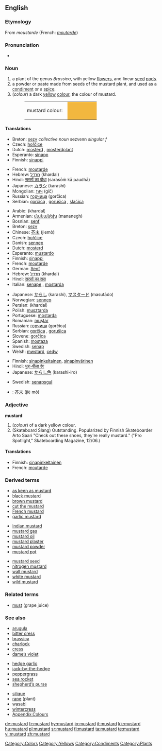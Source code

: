 {{wikipedia|dab=mustard}}
==English==

===Etymology===
From {{OF.}} ''moustarde'' (French: ''[[moutarde]]'')

===Pronunciation===
*{{audio|en-us-mustard.ogg|Audio (US)}}

===Noun===
{{en-noun}}

# <!--NPlant-->a plant of the genus ''Brassica'', with yellow [[flower]]s, and linear [[seed]] [[pod]]s.
# <!--NCondiment-->a powder or paste made from seeds of the mustard plant, and used as a [[condiment]] or a [[spice]].
# <!--NColour-->(''colour'') a dark [[yellow]] [[color|colour]], the colour of mustard.
#:<table><tr><td>mustard colour: &nbsp;</td><td bgcolor="#F2B73F" width="80">&nbsp; </td></tr></table>

====Translations====
{{trans-top|plant}}
*Breton: [[sezv]] ''collective noun'' sezvenn ''singular f''
*Czech: [[hořčice]] {{f}}
*Dutch: [[mosterd]] {{m}}, [[mosterdplant]] {{m}}
*Esperanto: [[sinapo]]
*Finnish: [[sinappi]]
{{trans-mid}}
*French: [[moutarde]] {{f}}
*Hebrew: [[חרדל]] (khardal) {{m}}
*Hindi: [[सरसों का पौधा]] (sarasōṁ kā paudhā) {{f}}
*Japanese: [[カラシ]] (karashi)
*Mongolian: [[гич]] (gič)
*Russian: [[горчица]] (gorčíca) {{f}}
*Serbian: [[gorčica]] {{f}}, [[gorušica]] {{f}}, [[slačica]] {{f}}
{{trans-bottom}}

{{trans-top|condiment}}
*Arabic: {{ARchar|[[خردل]]}} (khardal) {{m}}
*Armenian: [[մանանեխ]] (mananegh)
*Bosnian: [[senf#Bosnian|senf]] {{m}}
*Breton: [[sezv]] {{m}}
*Chinese: [[芥末]] (jiemò)
*Czech: [[hořčice]] {{f}}
*Danish: [[sennep]] {{g|Danish}}
*Dutch: [[mosterd]] {{m}}
*Esperanto: [[mustardo]]
*Finnish: [[sinappi]]
*French: [[moutarde]] {{f}}
*German: [[Senf]] {{m}}
*Hebrew: [[חרדל]] (khardal) {{m}}
*Hindi: [[सरसों का सस]] {{m}}
*Italian: [[senape]] {{f}}, [[mostarda]] {{f}}
{{trans-mid}}
*Japanese: [[からし]] (karashi), [[マスタード]] (masutādo)
*Norwegian: [[sennep]] {{italbrac|Bokmål}}
*Persian: {{FAchar|[[خردل]]}} (khardal)
*Polish: [[musztarda]] {{f}}
*Portuguese: [[mostarda]] {{f}}
*Romanian: [[muştar]] {{n}}
*Russian: [[горчица]] (gorčíca) {{f}}
*Serbian: [[gorčica]] {{f}}, [[gorušica]] {{f}}
*Slovene: [[gorčica]] {{f}}
*Spanish: [[mostaza]] {{f}}
*Swedish: [[senap]] {{n}}
*Welsh: [[mwstard]], [[cedw]] {{g|Welsh}}
{{trans-bottom}}

{{trans-top|colour}}
*Finnish: [[sinapinkeltainen]], [[sinapinvärinen]]
*Hindi: [[भूरा-पीला रंग]] {{m}}
*Japanese: [[からし色]] (karashi-iro)
{{trans-mid}}
*Swedish: [[senapsgul]]
{{trans-bottom}}

{{checktrans}}
<!--Remove this section once all of the translations below have been moved into the tables above.-->
{{trans-top|translations to be checked}}
*{{ttbc|Chinese}}: [[芥末]] (jiè mò)
{{trans-bottom}}

===Adjective===
'''mustard'''

# <!--AdjColour-->(''colour'') of a dark yellow colour.
#  (Skateboard Slang)  Outstanding.  Popularized by Finnish Skateboarder Arto Saari "Check out these shoes, they're really mustard." ("Pro Spotlight,"  Skateboarding Magazine, 12/06.)

====Translations====
{{trans-top|of the colour of mustard}}
*Finnish: [[sinapinkeltainen]]
*French: [[moutarde]]
{{trans-mid}}
{{trans-bottom}}

===Derived terms===
{{top3}}
*[[as keen as mustard]]
*[[black mustard]]
*[[brown mustard]]
*[[cut the mustard]]
*[[French mustard]]
*[[garlic mustard]]
{{mid3}}
*[[Indian mustard]]
*[[mustard gas]]
*[[mustard oil]]
*[[mustard plaster]]
*[[mustard powder]]
*[[mustard pot]]
{{mid3}}
*[[mustard seed]]
*[[nitrogen mustard]]
*[[wall mustard]]
*[[white mustard]]
*[[wild mustard]]
{{bottom}}

===Related terms===
*[[must]] (grape juice)

===See also===
{{top3}}
*[[arugula]]
*[[bitter cress]]
*[[brassica]]
*[[charlock]]
*[[cress]]
*[[dame’s violet]]
{{mid3}}
*[[hedge garlic]]
*[[jack-by-the-hedge]]
*[[peppergrass]]
*[[sea rocket]]
*[[shepherd’s purse]]
{{mid3}}
*[[silique]]
*[[rape]] (plant)
*[[wasabi]]
*[[wintercress]]
*[[Wiktionary_Appendix:Colours|Appendix:Colours]]
{{bottom}}

[[Category:Colors]]
[[Category:Yellows]]
[[Category:Condiments]]
[[Category:Plants]]

[[de:mustard]]
[[fr:mustard]]
[[hy:mustard]]
[[io:mustard]]
[[it:mustard]]
[[kk:mustard]]
[[hu:mustard]]
[[pl:mustard]]
[[sr:mustard]]
[[fi:mustard]]
[[ta:mustard]]
[[te:mustard]]
[[vi:mustard]]
[[zh:mustard]]